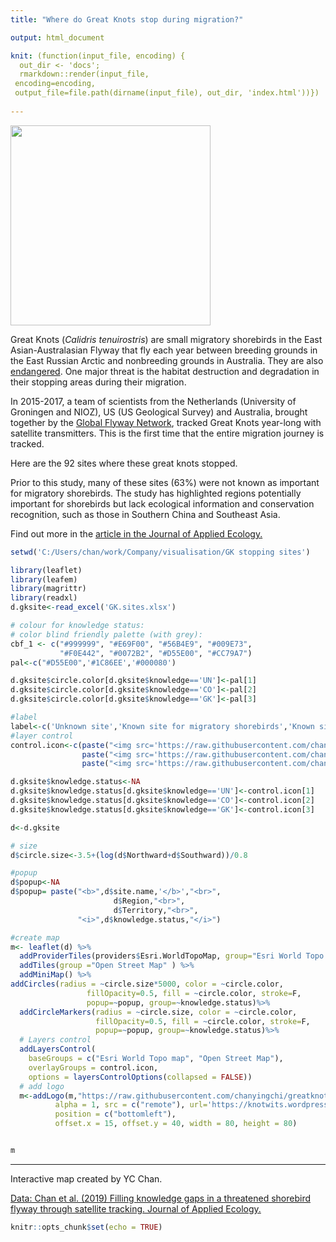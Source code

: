```yaml
---
title: "Where do Great Knots stop during migration?"

output: html_document

knit: (function(input_file, encoding) {
  out_dir <- 'docs';
  rmarkdown::render(input_file,
 encoding=encoding,
 output_file=file.path(dirname(input_file), out_dir, 'index.html'))})
 
---
```

![](https://raw.githubusercontent.com/chanyingchi/greatknot.stops/master/GK-sat-tag.jpg){width=320px}

Great Knots (_Calidris tenuirostris_) are small migratory shorebirds in the East Asian-Australasian Flyway that fly each year between breeding grounds in the East Russian Arctic and nonbreeding grounds in Australia. They are also [endangered](https://www.iucnredlist.org/species/22693359/155482913). One major threat is the habitat destruction and degradation in their stopping areas during their migration.

In 2015-2017, a team of scientists from the Netherlands (University of Groningen and NIOZ), US (US Geological Survey) and Australia, brought together by the [Global Flyway Network](https://www.globalflywaynetwork.org/), tracked Great Knots year-long with satellite transmitters. This is the first time that the entire migration journey is tracked.

Here are the 92 sites where these great knots stopped. 

Prior to this study, many of these sites (63%) were not known as important for migratory shorebirds. 
The study has highlighted regions potentially	important	for	shorebirds but lack	ecological information and conservation	recognition, such	as those in	Southern China and Southeast Asia.

Find out more in the [article in the Journal of Applied Ecology.](https://doi.org/10.1111/1365-2664.13474)

```r
setwd('C:/Users/chan/work/Company/visualisation/GK stopping sites')

library(leaflet)
library(leafem)
library(magrittr)
library(readxl)
d.gksite<-read_excel('GK.sites.xlsx')

# colour for knowledge status:
# color blind friendly palette (with grey):
cbf_1 <- c("#999999", "#E69F00", "#56B4E9", "#009E73", 
           "#F0E442", "#0072B2", "#D55E00", "#CC79A7")
pal<-c("#D55E00",'#1C86EE','#000080')

d.gksite$circle.color[d.gksite$knowledge=='UN']<-pal[1]
d.gksite$circle.color[d.gksite$knowledge=='CO']<-pal[2]
d.gksite$circle.color[d.gksite$knowledge=='GK']<-pal[3]

#label
label<-c('Unknown site','Known site for migratory shorebirds','Known site for Great Knot')
#layer control 
control.icon<-c(paste("<img src='https://raw.githubusercontent.com/chanyingchi/greatknot.stops/master/legend-icon/red.jpg' height='18' width='16'>",label[1]),
                paste("<img src='https://raw.githubusercontent.com/chanyingchi/greatknot.stops/master/legend-icon/light%20blue.jpg' height='18' width='16'>",label[2]),
                paste("<img src='https://raw.githubusercontent.com/chanyingchi/greatknot.stops/master/legend-icon/dark%20blue.jpg' height='18' width='16'>",label[3]))

d.gksite$knowledge.status<-NA
d.gksite$knowledge.status[d.gksite$knowledge=='UN']<-control.icon[1]
d.gksite$knowledge.status[d.gksite$knowledge=='CO']<-control.icon[2]
d.gksite$knowledge.status[d.gksite$knowledge=='GK']<-control.icon[3]

d<-d.gksite

# size
d$circle.size<-3.5+(log(d$Northward+d$Southward))/0.8

#popup
d$popup<-NA
d$popup= paste("<b>",d$site.name,'</b>',"<br>",
                       d$Region,"<br>",
                       d$Territory,"<br>",
               "<i>",d$knowledge.status,"</i>")

#create map
m<- leaflet(d) %>% 
  addProviderTiles(providers$Esri.WorldTopoMap, group="Esri World Topo map") %>% 
  addTiles(group ="Open Street Map" ) %>%
  addMiniMap() %>%
addCircles(radius = ~circle.size*5000, color = ~circle.color, 
                 fillOpacity=0.5, fill = ~circle.color, stroke=F,
                 popup=~popup, group=~knowledge.status)%>%
  addCircleMarkers(radius = ~circle.size, color = ~circle.color, 
                   fillOpacity=0.5, fill = ~circle.color, stroke=F,
                   popup=~popup, group=~knowledge.status)%>%
  # Layers control
  addLayersControl(
    baseGroups = c("Esri World Topo map", "Open Street Map"),
    overlayGroups = control.icon,
    options = layersControlOptions(collapsed = FALSE)) 
  # add logo
  m<-addLogo(m,"https://raw.githubusercontent.com/chanyingchi/greatknot.stops/master/Logo_gor_Ginny_with_Godwit_in_Asia_gray_scale-01.png",
          alpha = 1, src = c("remote"), url='https://knotwits.wordpress.com',
          position = c("bottomleft"),
          offset.x = 15, offset.y = 40, width = 80, height = 80)



```


```r
m
```

---

Interactive map created by YC Chan.

[Data:  Chan et al. (2019) Filling knowledge gaps in a threatened shorebird flyway through satellite tracking. Journal of Applied Ecology.](https://doi.org/10.1111/1365-2664.13474)

```r
knitr::opts_chunk$set(echo = TRUE)
```

